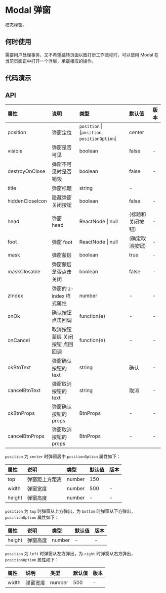 


# Modal 弹窗

模态弹窗。

## 何时使用

需要用户处理事务，又不希望跳转页面以致打断工作流程时，可以使用 Modal 在当前页面正中打开一个浮层，承载相应的操作。

## 代码演示

<CodeBox title="基本弹窗" desc={descNormal} code={codeNormal}>
    <DemoNormal />
</CodeBox>

<CodeBox title="定位弹窗" desc={descPosition} code={codePosition}>
    <DemoPosition />
</CodeBox>

## API

<div className="api">

| 属性            | 说明                            | 类型                                         | 默认值           | 版本 |
| :-------------- | :------------------------------ | :------------------------------------------- | :--------------- | :--- |
| position        | 弹窗定位                        | `position` \| [`position`, `positionOption`] | center           |
| visible         | 弹窗是否可见                    | boolean                                      | false            | -    |
| destroyOnClose  | 弹窗不可见时是否销毁            | boolean                                      | false            | -    |
| title           | 弹窗标题                        | string                                       | -                |
| hiddenCloseIcon | 隐藏弹窗关闭按钮                | boolean                                      | false            | -    |
| head            | 弹窗 head                       | ReactNode \| null                            | (标题和关闭按钮) | -    |
| foot            | 弹窗 foot                       | ReactNode \| null                            | (确定取消按钮)   | -    |
| mask            | 弹窗蒙层                        | boolean                                      | true             | -    |
| maskClosable    | 弹窗蒙层是否点击关闭            | boolean                                      | false            | -    |
| zIndex          | 弹窗的 z-index 样式属性         | number                                       | -                | -    |
| onOk            | 确认按钮 点击回调               | function(e)                                  | -                | -    |
| onCancel        | 取消按钮 蒙层 关闭按钮 点回回调 | function(e)                                  | -                | -    |
| okBtnText       | 弹窗确认按钮的 text             | string                                       | 确认             | -    |
| cancelBtnText   | 弹窗取消按钮的 text             | string                                       | 取消             | -    |
| okBtnProps      | 弹窗确认按钮的 props            | BtnProps                                     | -                | -    |
| cancelBtnProps  | 弹窗取消按钮的 props            | BtnProps                                     | -                | -    |

</div>

`position` 为 `center` 时弹窗居中 `positionOption` 属性如下：

<div className="api">

| 属性   | 说明           | 类型   | 默认值 | 版本 |
| :----- | :------------- | :----- | :----- | :--- |
| top    | 弹窗距上方距离 | number | 150    |
| width  | 弹窗宽度       | number | 500    | -    |
| height | 弹窗高度       | number | -      | -    |

</div>

`position` 为 `top` 时弹窗从上方弹出，为 `bottom` 时弹窗从下方弹出， `positionOption` 属性如下：

<div className="api">

| 属性   | 说明     | 类型   | 默认值 | 版本 |
| :----- | :------- | :----- | :----- | :--- |
| height | 弹窗高度 | number | -      | -    |

</div>

`position` 为 `left` 时弹窗从左方弹出，为 `right` 时弹窗从右方弹出， `positionOption` 属性如下：

<div className="api">

| 属性  | 说明     | 类型   | 默认值 | 版本 |
| :---- | :------- | :----- | :----- | :--- |
| width | 弹窗宽度 | number | 500    | -    |

</div>
